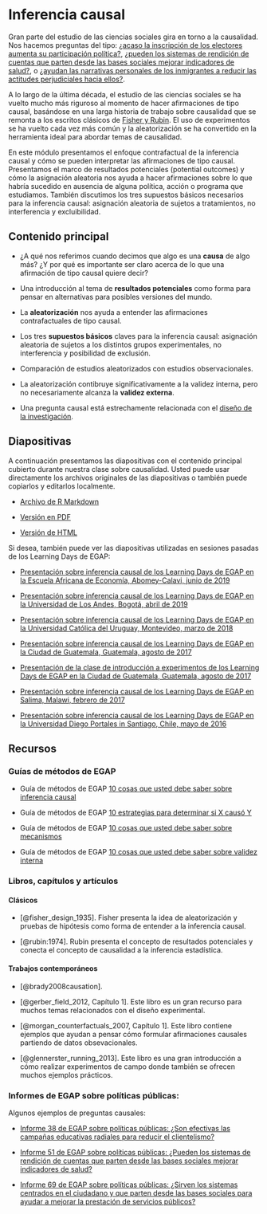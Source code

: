 # Inferencia causal {.tabset}


Gran parte del estudio de las ciencias sociales gira en torno a la causalidad. Nos hacemos preguntas del tipo: [¿acaso la inscripción de los electores aumenta su participación política?](https://egap.org/resource/electoral-administration-in-kenya/),  [¿pueden los sistemas de rendición de cuentas que parten desde las bases sociales mejorar indicadores de salud?](https: // egap.org/resource/does-bottom-up-accountability-work-evidence-from-uganda/), o [¿ayudan las narrativas personales de los inmigrantes  a reducir las actitudes perjudiciales hacia ellos?](https://egap.org/resource/brief -70-cómo-las-narrativas-personales-reducen-las-actitudes-negativas-hacia-los-inmigrantes-en-Kenia /).

A lo largo de la última década, el estudio de las ciencias sociales se ha vuelto mucho más riguroso al momento de hacer afirmaciones de tipo causal, basándose en una larga historia de trabajo sobre causalidad que se remonta a los escritos clásicos de [Fisher y Rubin](# causalinference-classics). El uso de experimentos se ha vuelto cada vez más común y la aleatorización se ha convertido en la herramienta ideal para abordar temas de causalidad.


En este módulo presentamos el enfoque contrafactual de la inferencia causal y cómo se pueden interpretar las afirmaciones de tipo causal. Presentamos el marco de resultados potenciales (potential outcomes)  y cómo la asignación aleatoria nos ayuda a hacer afirmaciones sobre lo que habría sucedido en ausencia de alguna política, acción o programa que estudiamos. También discutimos los tres supuestos básicos necesarios para la inferencia causal: asignación aleatoria de sujetos a tratamientos, no interferencia y excluibilidad.




## Contenido principal

 - ¿A qué nos referimos cuando decimos que algo es una **causa** de algo más? ¿Y por qué es importante ser claro acerca de lo que una afirmación de tipo causal quiere decir?

- Una introducción al tema de **resultados potenciales** como forma para pensar en alternativas para posibles versiones del mundo.

 - La **aleatorización** nos ayuda a entender las afirmaciones contrafactuales de tipo causal.
 
 
- Los tres **supuestos básicos** claves para la inferencia causal: asignación aleatoria de sujetos a los distintos grupos experimentales, no interferencia y posibilidad de exclusión.

 - Comparación de estudios aleatorizados con estudios observacionales.

 - La aleatorización contibruye significativamente a la validez interna, pero no necesariamente alcanza la **validez externa**.

 - Una pregunta causal está estrechamente relacionada con el [diseño de la investigación](the-research-design-process.html).
 
 



 
## Diapositivas

A continuación presentamos las diapositivas con el contenido principal cubierto durante nuestra clase sobre causalidad. Usted puede usar directamente los archivos originales de las diapositivas o también puede copiarlos y editarlos localmente.

- [Archivo de R Markdown](https://egap.github.io/learningdays-resources/Slides_esp/causalinference-slides.Rmd)

- [Versión en PDF](https://egap.github.io/learningdays-resources/Slides_esp/causalinference-slides.pdf)

- [Versión de HTML](https://egap.github.io/learningdays-resources/Slides_esp/causalinference-slides.html)

Si desea, también puede ver las diapositivas utilizadas en sesiones pasadas de los Learning Days de EGAP:

 - [Presentación sobre inferencia causal de los Learning Days de EGAP en la Escuela Africana de Economía, Abomey-Calavi, junio de 2019](https://egap.github.io/learningdays-resources/Slides/Examples/causality-benin.pdf)

 - [Presentación sobre inferencia causal de los Learning Days de EGAP en la Universidad de Los Andes, Bogotá, abril de 2019](https://egap.github.io/learningdays-resources/Slides/Examples/causality-bogota.pdf)

 - [Presentación sobre inferencia causal de los Learning Days de EGAP en la Universidad Católica del Uruguay, Montevideo, marzo de 2018](https://egap.github.io/learningdays-resources/Slides/Examples/causality-montevideo.pdf)

 - [Presentación sobre inferencia causal de los Learning Days de EGAP en  la Ciudad de Guatemala, Guatemala, agosto de 2017](https://egap.github.io/learningdays-resources/Slides/Examples/causality-guatemala.pdf)

 - [Presentación de la clase de introducción a experimentos de los Learning Days de EGAP en la Ciudad de Guatemala, Guatemala, agosto de 2017](https://egap.github.io/learningdays-resources/Slides/Examples/intro_experiments-guatemala.pdf)

 - [Presentación sobre inferencia causal de los Learning Days de EGAP en Salima, Malawi, febrero de 2017](https://egap.github.io/learningdays-resources/Slides/Examples/causality-malawi.pdf)

 - [Presentación sobre inferencia causal de los Learning Days de EGAP  en la Universidad Diego Portales in Santiago, Chile, mayo de 2016](https://egap.github.io/learningdays-resources/Slides/Examples/causality-santiago.pdf)

## Recursos

### Guías de métodos de EGAP 

- Guía de métodos de EGAP [10 cosas que usted debe saber sobre inferencia causal](https://egap.org/resource/10-things-to-know-about-causal-inference/)

- Guía de métodos de EGAP [10 estrategias para determinar si X causó Y](https://egap.org/resource/10-strategies-figuring-out-if-x-caused-y/)

- Guía de métodos de EGAP [10 cosas que usted debe saber sobre mecanismos](https://egap.org/resource/10-things-mechanisms/)

- Guía de métodos de EGAP [10 cosas que usted debe saber sobre validez interna](https://egap.org/resource/10-things-to-know-about-external-validity/)

### Libros, capítulos y artículos {#causalinference-cites}


#### Clásicos {#causalinference-classics}

- [@fisher_design_1935]. Fisher presenta la idea de aleatorización y pruebas de hipótesis como forma de entender a la inferencia causal.

- [@rubin:1974]. Rubin presenta el concepto de resultados potenciales y conecta el concepto de causalidad a la inferencia estadística.

#### Trabajos contemporáneos 

- [@brady2008causation].

- [@gerber_field_2012, Capítulo 1]. Este libro es un gran recurso para muchos temas relacionados con el diseño experimental.

- [@morgan_counterfactuals_2007, Capítulo 1].  Este libro contiene ejemplos que ayudan a pensar cómo formular afirmaciones causales partiendo de datos obsevacionales.

- [@glennerster_running_2013]. Este libro es una gran introducción a cómo realizar experimentos de campo donde también se ofrecen muchos ejemplos prácticos.

### Informes de EGAP sobre políticas públicas:

Algunos ejemplos de preguntas causales:

- [ Informe 38 de EGAP sobre políticas públicas: ¿Son efectivas las campañas educativas radiales para reducir el clientelismo?](https://egap.org/resource/brief-38-diminishing-the-effectiveness-of-vote-buying-through-voter-education/)

- [Informe 51 de EGAP sobre políticas públicas:  ¿Pueden los sistemas de rendición de cuentas que parten desde las bases sociales mejorar indicadores de salud?](https://egap.org/resource/does-information-technology-improve-public-service-delivery-lessons-from-uganda/)


- [Informe 69 de EGAP sobre políticas públicas: ¿Sirven los sistemas centrados en el ciudadano y que parten desde las bases sociales para ayudar a mejorar la prestación de servicios públicos?](https://egap.org/resource/brief-69-bottom-up-accountability-and-public-service-provision-in-brazil/)


